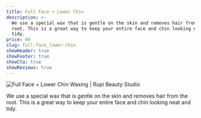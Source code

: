 ```yaml
---
title: Full Face + Lower Chin
description: >-
  We use a special wax that is gentle on the skin and removes hair from the
  root. This is a great way to keep your entire face and chin looking neat and
  tidy.
price: 60
slug: full-face_lower-chin
showHeader: true
showFooter: true
showCta: true
showReviews: true
---
```


![Full Face + Lower Chin Waxing | Rupi Beauty Studio](/uploads/services/wax-sheet.webp 'Full Face + Lower Chin Waxing  | Rupi Beauty Studio')

We use a special wax that is gentle on the skin and removes hair from the root. This is a great way to keep your entire face and chin looking neat and tidy.
